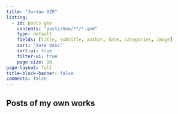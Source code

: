 ```yaml
---
title: "Jordan OZR"
listing:
  - id: posts-geo
    contents: "posts/Geo/**/*.qmd"
    type: default
    fields: [title, subtitle, author, date, categories, image]  
    sort: "date desc"
    sort-ui: true
    filter-ui: true
    page-size: 10
page-layout: full
title-block-banner: false
comments: false
---
```


## Posts of my own works

::: {#posts-geo}
:::